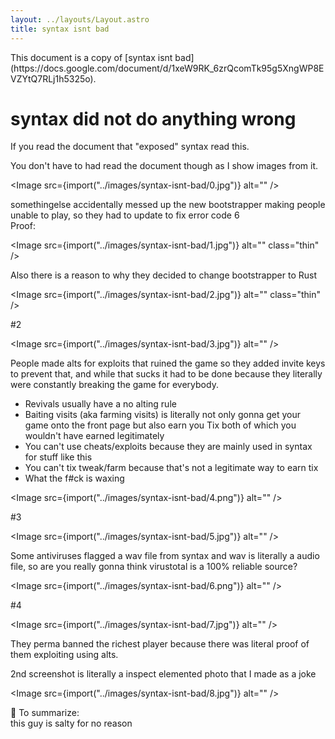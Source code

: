 ```yaml
---
layout: ../layouts/Layout.astro
title: syntax isnt bad
---
```



<div class="notification">
	This document is a copy of [syntax isnt
	bad](https://docs.google.com/document/d/1xeW9RK_6zrQcomTk95g5XngWP8EVZYtQ7RLj1h5325o).
</div>

# syntax did not do anything wrong

If you read the document that "exposed" syntax read this.

You don't have to had read the document though as I show images from it.

<Image src={import("../images/syntax-isnt-bad/0.jpg")} alt="" />

somethingelse accidentally messed up the new bootstrapper making people unable to play, so they had to update to fix error code 6  
Proof:

<Image src={import("../images/syntax-isnt-bad/1.jpg")} alt="" class="thin" />

Also there is a reason to why they decided to change bootstrapper to Rust

<Image src={import("../images/syntax-isnt-bad/2.jpg")} alt="" class="thin" />

#2

<Image src={import("../images/syntax-isnt-bad/3.jpg")} alt="" />

People made alts for exploits that ruined the game so they added invite keys to prevent that, and while that sucks it had to be done because they literally were constantly breaking the game for everybody.

-   Revivals usually have a no alting rule
-   Baiting visits (aka farming visits) is literally not only gonna get your game onto the front page but also earn you Tix both of which you wouldn't have earned legitimately
-   You can't use cheats/exploits because they are mainly used in syntax for stuff like this
-   You can't tix tweak/farm because that's not a legitimate way to earn tix
-   What the f#ck is waxing

<Image src={import("../images/syntax-isnt-bad/4.png")} alt="" />

#3

<Image src={import("../images/syntax-isnt-bad/5.jpg")} alt="" />

Some antiviruses flagged a wav file from syntax and wav is literally a audio file, so are you really gonna think virustotal is a 100% reliable source?

<Image src={import("../images/syntax-isnt-bad/6.png")} alt="" />

#4

<Image src={import("../images/syntax-isnt-bad/7.jpg")} alt="" />

They perma banned the richest player because there was literal proof of them exploiting using alts.

2nd screenshot is literally a inspect elemented photo that I made as a joke

<Image src={import("../images/syntax-isnt-bad/8.jpg")} alt="" />

🔮 To summarize:  
this guy is salty for no reason
